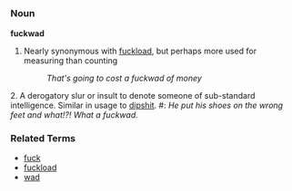 =={{en}}==

===Noun===
'''fuckwad'''

# {{vulgarslang}} Nearly synonymous with [[fuckload]], but perhaps more used for measuring than counting
#: ''That's going to cost a fuckwad of money''

2. {{vulgarslang}} A derogatory slur or insult to denote someone of sub-standard intelligence. Similar in usage to [[dipshit]]. #: ''He put his shoes on the wrong feet and what!?! What a fuckwad.''

===Related Terms===
*[[fuck]]
*[[fuckload]]
*[[wad]]